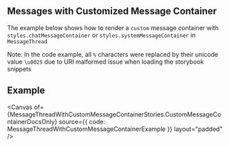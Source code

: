 

<Meta of={MessageThreadWithCustomMessageContainerStories} />

## Messages with Customized Message Container

The example below shows how to render a `custom` message container with `styles.chatMessageContainer` or
`styles.systemMessageContainer` in `MessageThread`

Note: In the code example, all `%` characters were replaced by their unicode value `\u0025` due to URI
malformed issue when loading the storybook snippets

## Example

<Canvas
  of={MessageThreadWithCustomMessageContainerStories.CustomMessageContainerDocsOnly}
  source={{ code: MessageThreadWithCustomMessageContainerExample }}
  layout="padded"
/>
